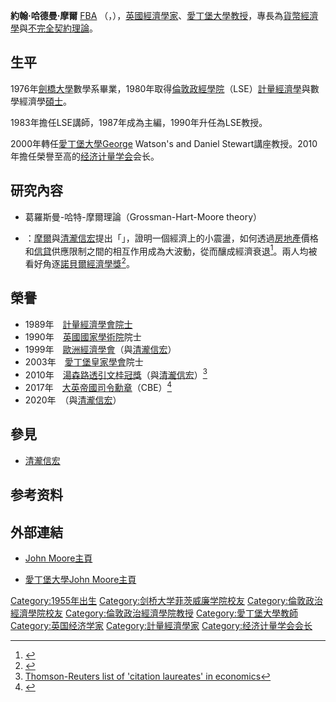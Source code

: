 {{主條目消歧義|關於与「'''约翰·摩尔'''」名称相近或相同的条目，請見[[約翰·摩爾_(消歧義)|約翰·摩爾 (消歧義)]]。}}
{{Infobox scientist
|name              = 約翰·哈德曼·摩爾<br><small>John Hardman Moore</small>
|image             = Replace this image male.svg <!-- only free-content images are allowed for depicting living people - see [[WP:NONFREE|WP:NONFREE]] -->
|image_size        = 
|caption           = 
|birth_date        = {{birth date and age|1954|05|07|mf=y}}
|birth_place       = [[英國|英國]]
|death_date        = 
|death_place       = 
|nationality       = {{UK}}
|ethnicity         = 
|fields            = [[計量經濟學|計量經濟學]]
|workplaces        = [[倫敦政經學院|倫敦政經學院]]<br />[[愛丁堡大學|愛丁堡大學]]
|alma_mater        = [[倫敦政經學院|倫敦政經學院]]<br />[[劍橋大學|劍橋大學]]
|doctoral_advisor  = 
|doctoral_students = 
|known_for         = {{link-en|清瀧-摩爾模型|Kiyotaki–Moore model}}
|awards            = {{link-en|Yrjö Jahnsson Award|Yrjö Jahnsson Award}} (1999)<br>Stephen A. Ross Prize in Financial Economics (2010)<br>[[湯森路透引文桂冠獎|湯森路透引文桂冠獎]] (2010)<br>[[大英帝國勳章|大英帝國司令勳章]] (2017)<br>{{link-en|BBVA基金會前沿知識獎|BBVA Foundation Frontiers of Knowledge Award}} (2020)
|religion          =
|signature         =  <!--(filename only)-->
|footnotes         = 
}}
'''約翰·哈德曼·摩爾''' [[英國國家學術院|FBA]] {{link-en|FRSE|Royal Society of Edinburgh}}（{{lang-en|John Hardman Moore}}，{{bd|1954年|5月7日}}），[[英國|英國]][[經濟學家|經濟學家]]、[[愛丁堡大學|愛丁堡大學]][[教授|教授]]，專長為[[貨幣經濟學|貨幣經濟學]]與[[不完全契約理論|不完全契約理論]]。

== 生平 ==
1976年[[劍橋大學|劍橋大學]]數學系畢業，1980年取得[[倫敦政經學院|倫敦政經學院]]（LSE）[[計量經濟學|計量經濟學]]與數學經濟學[[碩士|碩士]]。

1983年擔任LSE講師，1987年成為{{link-ja|The Review of Economic Studies|The Review of Economic Studies}}主編，1990年升任為LSE教授。

2000年轉任[[愛丁堡大學|愛丁堡大學]]George Watson's and Daniel Stewart講座教授。2010年擔任榮譽至高的[[经济计量学会|经济计量学会]]会长。

== 研究內容 ==
*葛羅斯曼-哈特-摩爾理論（Grossman-Hart-Moore theory）
*{{link-en|清瀧-摩爾模型|Kiyotaki–Moore model}}：[[摩爾|摩爾]]與[[清瀧信宏|清瀧信宏]]提出「{{link-en|清瀧-摩爾模型|Kiyotaki–Moore model}}」，證明一個經濟上的小震盪，如何透過[[房地產|房地產]]價格和[[信貸|信貸]]供應限制之間的相互作用成為大波動，從而釀成經濟衰退<ref>{{cite journal |first=Nobuhiro |last=Kiyotaki |first2=John H. |last2=Moore |year=1997 |title=Credit Cycles |url=https://archive.org/details/sim_journal-of-political-economy_1997-04_105_2/page/211 |journal=[[Journal_of_Political_Economy|Journal of Political Economy]] |volume=105 |issue=2 |pages=211–248 |doi=10.1086/262072 }}</ref>。兩人均被看好角逐[[諾貝爾經濟學獎|諾貝爾經濟學獎]]<ref>{{Cite web |url=http://science.thomsonreuters.com/nobel/laureates/#economics |title=Thomson-Reuters list of 'citation laureates' in economics |accessdate=2013-10-14 |archive-date=2011-12-02 |archive-url=https://web.archive.org/web/20111202195829/http://science.thomsonreuters.com/nobel/laureates/#economics |dead-url=no }}</ref>。

== 榮譽 ==
*1989年　[[計量經濟學會|計量經濟學會]][[院士|院士]]
*1990年　[[英國國家學術院|英國國家學術院]]院士
*1999年　[[歐洲經濟學會|歐洲經濟學會]]{{link-en|Yrjö Jahnsson Award|Yrjö Jahnsson Award}}（與[[清瀧信宏|清瀧信宏]]）
*2003年　[[愛丁堡皇家學會|愛丁堡皇家學會]]院士
*2010年　[[湯森路透引文桂冠獎|湯森路透引文桂冠獎]]（與[[清瀧信宏|清瀧信宏]]）<ref>[http://science.thomsonreuters.com/nobel/laureates/#economics Thomson-Reuters list of 'citation laureates' in economics]</ref>
*2017年　[[大英帝國勳章|大英帝國司令勳章]]（CBE）<ref>{{London Gazette|issue=61962|supp=y|page=B9|date=17 June 2017}}</ref>
*2020年　{{link-en|BBVA基金會前沿知識獎|BBVA Foundation Frontiers of Knowledge Award}}（與[[清瀧信宏|清瀧信宏]]）

== 參見 ==
*[[清瀧信宏|清瀧信宏]]

== 参考资料 ==
{{reflist}}

== 外部連結 ==
*{{en icon}}[http://homepages.econ.ed.ac.uk/~jhmoore/ John Moore主頁] {{Wayback|url=http://homepages.econ.ed.ac.uk/~jhmoore/ |date=20131016095958 }}
*{{en icon}}[https://web.archive.org/web/20150526060737/http://www.ed.ac.uk/schools-departments/economics/people/academic-staff/prof-john-moore 愛丁堡大學John Moore主頁]

{{经济计量学会会长}}
{{Authority control}}
{{DEFAULTSORT:Moore, John}}
[[Category:1955年出生|Category:1955年出生]]
[[Category:剑桥大学菲茨威廉学院校友|Category:剑桥大学菲茨威廉学院校友]]
[[Category:倫敦政治經濟學院校友|Category:倫敦政治經濟學院校友]]
[[Category:倫敦政治經濟學院教授|Category:倫敦政治經濟學院教授]]
[[Category:愛丁堡大學教師|Category:愛丁堡大學教師]]
[[Category:英国经济学家|Category:英国经济学家]]
[[Category:計量經濟學家|Category:計量經濟學家]]
[[Category:经济计量学会会长|Category:经济计量学会会长]]